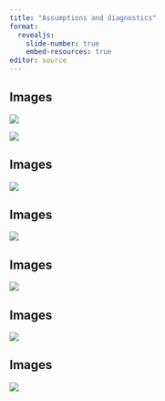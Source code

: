 ```yaml
---
title: "Assumptions and diagnostics"
format: 
  revealjs:
    slide-number: true
    embed-resources: true
editor: source
---
```


## Images

![](images/assumptions-01.png)

![](images/assumptions-02.png)

## Images

![](images/assumptions-03.png)

## Images

![](images/assumptions-04.png)

## Images

![](images/assumptions-05.png)

## Images

![](images/assumptions-06.png)

## Images

![](images/assumptions-07.png)

